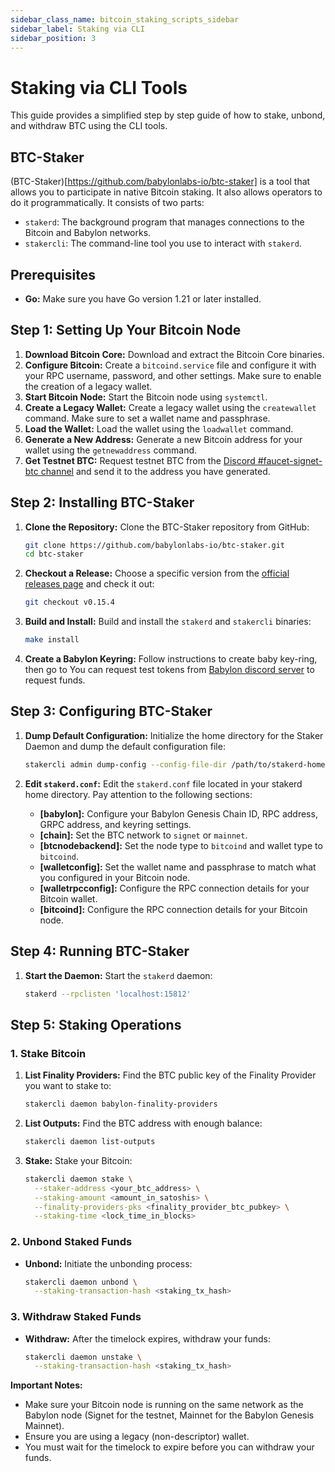 ```yaml
---
sidebar_class_name: bitcoin_staking_scripts_sidebar
sidebar_label: Staking via CLI
sidebar_position: 3
---
```


# Staking via CLI Tools

This guide provides a simplified step by step guide of how to stake, unbond, and
withdraw BTC using the CLI tools.

## BTC-Staker

(BTC-Staker)[https://github.com/babylonlabs-io/btc-staker] is a tool that allows
you to participate in native Bitcoin staking. It also allows operators to do it
programmatically. It consists of two parts:

*   `stakerd`: The background program that manages connections to the Bitcoin
    and Babylon networks.
*   `stakercli`: The command-line tool you use to interact with `stakerd`.

## Prerequisites

*   **Go:** Make sure you have Go version 1.21 or later installed.

## Step 1: Setting Up Your Bitcoin Node

1.  **Download Bitcoin Core:** Download and extract the Bitcoin Core binaries.
2.  **Configure Bitcoin:** Create a `bitcoind.service` file and configure it
    with your RPC username, password, and other settings. Make sure to enable
    the creation of a legacy wallet.
3.  **Start Bitcoin Node:** Start the Bitcoin node using `systemctl`.
4.  **Create a Legacy Wallet:** Create a legacy wallet using the
    `createwallet` command. Make sure to set a wallet name and passphrase.
5.  **Load the Wallet:** Load the wallet using the `loadwallet` command.
6.  **Generate a New Address:** Generate a new Bitcoin address for your wallet
    using the `getnewaddress` command.
7.  **Get Testnet BTC:** Request testnet BTC from the [Discord
    #faucet-signet-btc channel](https://discord.gg/babylonglobal) and send it
    to the address you have generated.

## Step 2: Installing BTC-Staker

1.  **Clone the Repository:** Clone the BTC-Staker repository from GitHub:

    ```bash
    git clone https://github.com/babylonlabs-io/btc-staker.git
    cd btc-staker
    ```
2.  **Checkout a Release:** Choose a specific version from the [official
    releases page](https://github.com/babylonlabs-io/btc-staker/releases) and
    check it out:

    ```bash
    git checkout v0.15.4
    ```
3.  **Build and Install:** Build and install the `stakerd` and `stakercli`
    binaries:

    ```bash
    make install
    ```
4.  **Create a Babylon Keyring:** Follow instructions to create baby key-ring,
    then go to You can request test tokens from [Babylon discord server](https://discord.com/invite/babylonglobal)
    to request funds.

## Step 3: Configuring BTC-Staker

1.  **Dump Default Configuration:** Initialize the home directory for the
    Staker Daemon and dump the default configuration file:

    ```bash
    stakercli admin dump-config --config-file-dir /path/to/stakerd-home/
    ```

2.  **Edit `stakerd.conf`:** Edit the `stakerd.conf` file located in your
    stakerd home directory. Pay attention to the following sections:

    *   **\[babylon]:** Configure your Babylon Genesis Chain ID, RPC address, GRPC
        address, and keyring settings.
    *   **\[chain]:** Set the BTC network to `signet` or `mainnet`.
    *   **\[btcnodebackend]:** Set the node type to `bitcoind` and wallet type
        to `bitcoind`.
    *   **\[walletconfig]:** Set the wallet name and passphrase to match what
        you configured in your Bitcoin node.
    *   **\[walletrpcconfig]:** Configure the RPC connection details for your
        Bitcoin wallet.
    *   **\[bitcoind]:** Configure the RPC connection details for your Bitcoin
        node.

## Step 4: Running BTC-Staker

1.  **Start the Daemon:** Start the `stakerd` daemon:

    ```bash
    stakerd --rpclisten 'localhost:15812'
    ```

## Step 5: Staking Operations

### 1. Stake Bitcoin

   1.  **List Finality Providers:** Find the BTC public key of the Finality
        Provider you want to stake to:

        ```bash
        stakercli daemon babylon-finality-providers
        ```
   2.  **List Outputs:** Find the BTC address with enough balance:

        ```bash
        stakercli daemon list-outputs
        ```
   3.  **Stake:** Stake your Bitcoin:

        ```bash
        stakercli daemon stake \
          --staker-address <your_btc_address> \
          --staking-amount <amount_in_satoshis> \
          --finality-providers-pks <finality_provider_btc_pubkey> \
          --staking-time <lock_time_in_blocks>
        ```

### 2. Unbond Staked Funds

   *   **Unbond:** Initiate the unbonding process:

        ```bash
        stakercli daemon unbond \
          --staking-transaction-hash <staking_tx_hash>
        ```

### 3. Withdraw Staked Funds

   *   **Withdraw:** After the timelock expires, withdraw your funds:

        ```bash
        stakercli daemon unstake \
          --staking-transaction-hash <staking_tx_hash>
        ```

**Important Notes:**

*   Make sure your Bitcoin node is running on the same network as the Babylon
    node (Signet for the testnet, Mainnet for the Babylon Genesis Mainnet).
*   Ensure you are using a legacy (non-descriptor) wallet.
*   You must wait for the timelock to expire before you can withdraw your
    funds.
